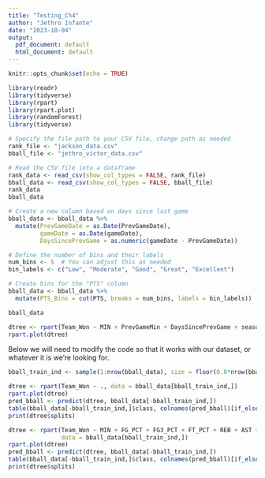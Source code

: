 ```yaml
---
title: "Testing_Ch4"
author: "Jethro Infante"
date: "2023-10-04"
output:
  pdf_document: default
  html_document: default
---
```


```r
knitr::opts_chunk$set(echo = TRUE)
```

```r
library(readr)
library(tidyverse)
library(rpart)
library(rpart.plot)
library(randomForest)
library(tidyverse)
```

```r
# Specify the file path to your CSV file, change path as needed
rank_file <- "jackson_data.csv"
bball_file <- "jethro_victor_data.csv"

# Read the CSV file into a dataframe
rank_data <- read_csv(show_col_types = FALSE, rank_file)
bball_data <- read_csv(show_col_types = FALSE, bball_file)
rank_data
bball_data
```
```r
# Create a new column based on days since last game
bball_data <- bball_data %>%
  mutate(PrevGameDate = as.Date(PrevGameDate),
         gameDate = as.Date(gameDate),
         DaysSincePrevGame = as.numeric(gameDate - PrevGameDate))

# Define the number of bins and their labels
num_bins <- 5  # You can adjust this as needed
bin_labels <- c("Low", "Moderate", "Good", "Great", "Excellent")

# Create bins for the "PTS" column
bball_data <- bball_data %>%
  mutate(PTS_Bins = cut(PTS, breaks = num_bins, labels = bin_labels))

bball_data
```


```r
dtree <- rpart(Team_Won ~ MIN + PrevGameMin + DaysSincePrevGame + seasonPart, data = bball_data)
rpart.plot(dtree)
```

Below we will need to modify the code so that it works with our dataset, or whatever it is we're looking for.

```r
bball_train_ind <- sample(1:nrow(bball_data), size = floor(0.8*nrow(bball_data)))

dtree <- rpart(Team_Won ~ ., data = bball_data[bball_train_ind,])
rpart.plot(dtree)
pred_bball <- predict(dtree, bball_data[-bball_train_ind,])
table(bball_data[-bball_train_ind,]$class, colnames(pred_bball)[if_else(pred_bball[,1] > pred_bball[,2], 1, 2)])
print(dtree$splits)

dtree <- rpart(Team_Won ~ MIN + FG_PCT + FG3_PCT + FT_PCT + REB + AST + STL + BLK + PTS + PrevGameMin ,
               data = bball_data[bball_train_ind,])
rpart.plot(dtree)
pred_bball <- predict(dtree, bball_data[-bball_train_ind,])
table(bball_data[-bball_train_ind,]$class, colnames(pred_bball)[if_else(pred_bball[,1] > pred_bball[,2], 1, 2)])
print(dtree$splits)
```
